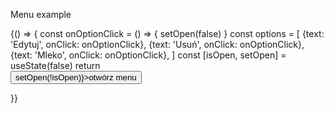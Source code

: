 
<Meta
    title="ui/Menu"
    component={Menu}
/>

Menu example

<Canvas>
    <Story
        name="Simple"
    >
        {() => {
            const onOptionClick = () => {
                setOpen(false)
            }
            const options = [
                {text: 'Edytuj', onClick: onOptionClick},
                {text: 'Usuń', onClick: onOptionClick},
                {text: 'Mleko', onClick: onOptionClick},
            ]
            const [isOpen, setOpen] = useState(false)
            return <div style={{display: 'flex', justifyContent: 'center', alignItems: 'center', width: 500, height: 500}}>
                <button onClick={() => setOpen(!isOpen)}>otwórz menu</button>
                <Menu isOpen={isOpen} setIsOpen={setOpen} options={options}/>
            </div>
        }}
    </Story>
</Canvas>